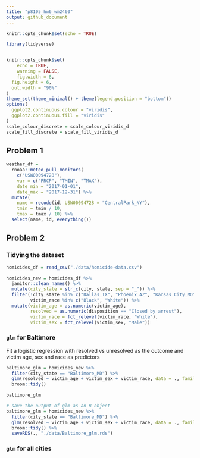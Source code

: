 ```yaml
---
title: "p8105_hw6_wm2460"
output: github_document
---
```


```r
knitr::opts_chunk$set(echo = TRUE)

library(tidyverse)


knitr::opts_chunk$set(
	echo = TRUE,
	warning = FALSE,
	fig.width = 8, 
  fig.height = 6,
  out.width = "90%"
)
theme_set(theme_minimal() + theme(legend.position = "bottom"))
options(
  ggplot2.continuous.colour = "viridis",
  ggplot2.continuous.fill = "viridis"
)
scale_colour_discrete = scale_colour_viridis_d
scale_fill_discrete = scale_fill_viridis_d
```


## Problem 1
```r
weather_df = 
  rnoaa::meteo_pull_monitors(
    c("USW00094728"),
    var = c("PRCP", "TMIN", "TMAX"), 
    date_min = "2017-01-01",
    date_max = "2017-12-31") %>%
  mutate(
    name = recode(id, USW00094728 = "CentralPark_NY"),
    tmin = tmin / 10,
    tmax = tmax / 10) %>%
  select(name, id, everything())
```


## Problem 2

### Tidying the dataset
```r
homicides_df = read_csv("./data/homicide-data.csv")

homicides_new = homicides_df %>% 
  janitor::clean_names() %>% 
  mutate(city_state = str_c(city, state, sep = "_")) %>% 
  filter(!city_state %in% c("Dallas_TX", "Phoenix_AZ", "Kansas City_MO", "Tulsa_AL"), 
         victim_race %in% c("Black", "White")) %>% 
  mutate(victim_age = as.numeric(victim_age),
         resolved = as.numeric(disposition == "Closed by arrest"),
         victim_race = fct_relevel(victim_race, "White"),
         victim_sex = fct_relevel(victim_sex, "Male"))

```

### `glm` for Baltimore

Fit a logistic regression with resolved vs unresolved as the outcome and victim age, sex and race as predictors
```r
baltimore_glm = homicides_new %>% 
  filter(city_state == "Baltimore_MD") %>% 
  glm(resolved ~ victim_age + victim_sex + victim_race, data = ., family = binomial()) %>% 
  broom::tidy()

baltimore_glm

# save the output of glm as an R object
baltimore_glm = homicides_new %>% 
  filter(city_state == "Baltimore_MD") %>% 
  glm(resolved ~ victim_age + victim_sex + victim_race, data = ., family = binomial()) %>% 
  broom::tidy() %>% 
  saveRDS(., "./data/Baltimore_glm.rds")
```

### `glm` for all cities
```r

```



